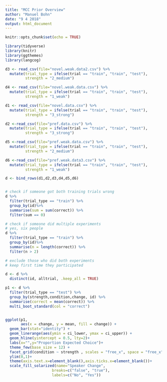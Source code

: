 ```yaml
---
title: "MCC Prior Overview"
author: "Manuel Bohn"
date: "9 4 2018"
output: html_document
---
```


```r
knitr::opts_chunk$set(echo = TRUE)

library(tidyverse)
library(knitr)
library(ggthemes)
library(langcog)
```


```r
d3 <- read_csv(file="novel.weak.data2.csv") %>%
  mutate(trial_type = ifelse(trial == "train", "train", "test"),
         strength = "2_medium")

d4 <- read_csv(file="novel.weak.data.csv") %>%
  mutate(trial_type = ifelse(trial == "train", "train", "test"),
         strength = "1_weak")

d1 <- read_csv(file="novel.data.csv") %>%
  mutate(trial_type = ifelse(trial == "train", "train", "test"),
         strength = "3_strong")

d2 <-read_csv(file="pref.data.csv") %>%
  mutate(trial_type = ifelse(trial == "train", "train", "test"),
         strength = "3_strong")

d5 <-read_csv(file="pref.weak.data.csv") %>%
  mutate(trial_type = ifelse(trial == "train", "train", "test"),
         strength = "2_medium")

d6 <-read_csv(file="pref.weak.data3.csv") %>%
  mutate(trial_type = ifelse(trial == "train", "train", "test"),
         strength = "1_weak")

d <- bind_rows(d1,d2,d3,d4,d5,d6)


# check if someone got both training trials wrong
d %>%
  filter(trial_type == "train") %>%
  group_by(id)%>%
  summarise(sum = sum(correct)) %>%
  filter(sum == 0)

# check if someone did multiple experiments
# yes, six people
d %>%
  filter(trial_type == "train") %>%
  group_by(id)%>%
  summarise(n = length(correct)) %>%
  filter(n > 2)

# exclude those who did both experiments
# keep first time they participated

d <- d %>% 
  distinct(id, alltrial, .keep_all = TRUE)
```


```r

p1 <- d %>%
  filter(trial_type == "test") %>%
  group_by(strength,condition,change, id) %>%
  summarise(correct = mean(correct)) %>%
  multi_boot_standard(col = "correct")


ggplot(p1, 
       aes(x = change, y = mean, fill = change)) +
  geom_bar(stat="identity") + 
  geom_linerange(aes(ymin = ci_lower, ymax = ci_upper)) + 
  geom_hline(yintercept = 0.5, lty=2)+
  labs(x="",y="Proportion Expected Choice")+
  theme_few(base_size = 12) + 
  facet_grid(condition ~ strength , scales = "free_x", space = "free_x" ) +
  ylim(0,1)+
  theme(axis.text.x=element_blank(),axis.ticks.x=element_blank())+
  scale_fill_solarized(name="Speaker Change",
                     breaks=c("false", "true"),
                     labels=c("No", "Yes"))

```
